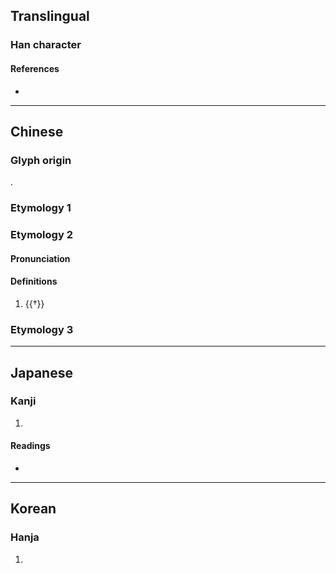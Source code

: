 {{character info/new}}
{{also|台}}
==Translingual==

===Han character===
{{Han char|rn=75|rad=木|as=05|sn=9|four=|canj=DIR|ids=⿰木台}}

====References====
* {{Han ref|kx=0517.050|dkj=14581|dj=0905.020|hdz=21191.060|uh=67B1|ud=26545}}

----

==Chinese==

===Glyph origin===
{{Han compound|木|台|c1=s|t1=wood|c2=p|ls=psc}}.

===Etymology 1===
{{zh-see|檯|sgsv}}

===Etymology 2===
{{zh-forms|alt=鈶,𣙼,𨐠}}

====Pronunciation====
{{zh-pron
|m=sì,yí
|cat=n
}}

====Definitions====
{{zh-hanzi}}

# {{†}} {{zh-alt-form|耜|[[plowshare]]}}

===Etymology 3===
{{zh-see|柌|v}}

----

==Japanese==

===Kanji===
{{ja-kanji|grade=|rs=木05}}

# {{defn|lang=ja|sort=木05}}

====Readings====
* {{ja-readings|on=[[い]] (i), [[し]] (shi), [[じ]] (ji)|kun=[[すき]] (suki)}}

----

==Korean==

===Hanja===
{{ko-hanja|hangeul=대|eumhun=|rv=dae|mr=tae|y=tay}}

# {{defn|lang=ko|sort=木05}}